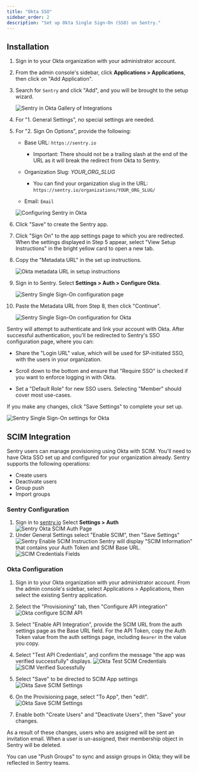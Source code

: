 ```yaml
---
title: "Okta SSO"
sidebar_order: 2
description: "Set up Okta Single Sign-On (SSO) on Sentry."
---
```


## Installation

1. Sign in to your Okta organization with your administrator account.

1. From the admin console's sidebar, click **Applications > Applications**, then click on "Add Application".

1. Search for `Sentry` and click "Add", and you will be brought to the setup wizard.

   ![Sentry in Okta Gallery of Integrations](okta-gallery.png)

1. For "1. General Settings", no special settings are needed.

1. For "2. Sign On Options", provide the following:

   - Base URL: `https://sentry.io`

      - Important: There should not be a trailing slash at the end of the URL as it will break the redirect from Okta to Sentry.

   - Organization Slug: *YOUR_ORG_SLUG*

      - You can find your organization slug in the URL: `https://sentry.io/organizations/YOUR_ORG_SLUG/`

   - Email: `Email`

   ![Configuring Sentry in Okta](okta-settings-for-sentry.png)

1. Click "Save" to create the Sentry app.

1. Click "Sign On" to the app settings page to which you are redirected. When the settings displayed in Step 5 appear, select "View Setup Instructions" in the bright yellow card to open a new tab.

1. Copy the "Metadata URL" in the set up instructions.

   ![Okta metadata URL in setup instructions](okta-setup-instructions-page.png)

1. Sign in to Sentry. Select **Settings > Auth > Configure Okta**.

   ![Sentry Single Sign-On configuration page](okta-sentry-sso-settings-page.png)

1. Paste the Metadata URL from Step 8, then click "Continue".

   ![Sentry Single Sign-On configuration for Okta](okta-sentry-settings-metadata-url.png)

Sentry will attempt to authenticate and link your account with Okta. After successful authentication, you'll be redirected to Sentry's SSO configuration page, where you can:

   - Share the "Login URL" value, which will be used for SP-initiated SSO, with the users in your organization.

   - Scroll down to the bottom and ensure that "Require SSO" is checked if you want to enforce logging in with Okta.

   - Set a "Default Role" for new SSO users. Selecting "Member" should cover most use-cases.

If you make any changes, click "Save Settings" to complete your set up.

   ![Sentry Single Sign-On settings for Okta](okta-sentry-settings-for-okta.png)

## SCIM Integration

Sentry users can manage provisioning using Okta with SCIM. You'll need to have Okta SSO set up and configured for your organization already. Sentry supports the following operations:

- Create users
- Deactivate users
- Group push
- Import groups

### Sentry Configuration

1. Sign in to [sentry.io](https://sentry.io) Select **Settings > Auth**
   ![Sentry Okta SCIM Auth Page](scim-settings-auth.png)
1. Under General Settings select "Enable SCIM", then "Save Settings"
   ![Sentry Enable SCIM Instruction](scim-enable-sentry.png)
Sentry will display "SCIM Information" that contains your Auth Token and SCIM Base URL.
   ![SCIM Credentials Fields](scim-sentry-fields.png)


### Okta Configuration

1. Sign in to your Okta organization with your administrator account. From the admin console's sidebar, select Applications > Applications, then select the existing Sentry application.

1. Select the "Provisioning" tab, then "Configure API integration"
   ![Okta configure SCIM API](scim-okta-configure.png)

1. Select "Enable API Integration", provide the SCIM URL from the auth settings page as the Base URL field. For the API Token, copy the Auth Token value from the auth settings page, including `Bearer` in the value you copy.

1. Select "Test API Credentials", and confirm the message "the app was verified successfully" displays.
   ![Okta Test SCIM Credentials](scim-okta-test.png)
   ![SCIM Verified Sucessfully](scim-okta-verified.png)

1. Select "Save" to be directed to SCIM App settings
   ![Okta Save SCIM Settings](scim-okta-save.png)

1. On the Provisioning page, select "To App", then "edit".
   ![Okta Save SCIM Settings](scim-okta-edit.png)

1. Enable both "Create Users" and "Deactivate Users", then "Save" your changes.

As a result of these changes, users who are assigned will be sent an invitation email. When a user is un-assigned, their membership object in Sentry will be deleted. 

You can use "Push Groups" to sync and assign groups in Okta; they will be reflected in Sentry teams.
